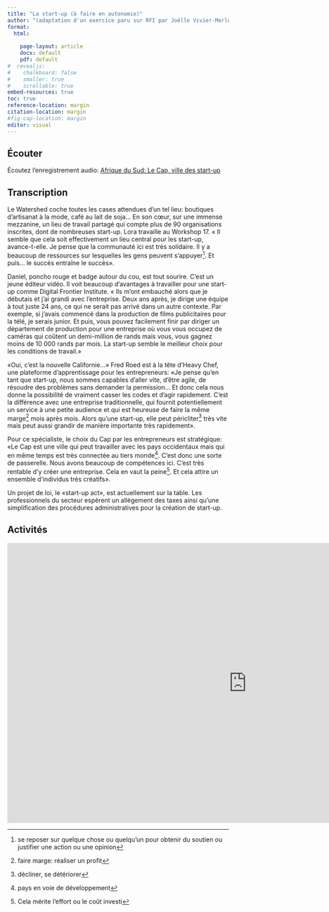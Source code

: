 ```yaml
---
title: "La start-up (à faire en autonomie)"
author: "(adaptation d'un exercice paru sur RFI par Joëlle Vivier-Merle)"
format: 
  html: 
    
    page-layout: article
    docx: default
    pdf: default
#  revealjs: 
#    chalkboard: false
#    smaller: true
#    scrollable: true
embed-resources: true
toc: true
reference-location: margin
citation-location: margin
#fig-cap-location: margin
editor: visual
---
```


## Écouter

Écoutez l'enregistrement audio: [Afrique du Sud: Le Cap, ville des start-up](https://www.rfi.fr/fr/podcasts/afrique-%C3%A9conomie/20220216-afrique-du-sud-le-cap-ville-des-start-up)

## Transcription

Le Watershed coche toutes les cases attendues d'un tel lieu: boutiques d'artisanat à la mode, café au lait de soja… En son cœur, sur une immense mezzanine, un lieu de travail partagé qui compte plus de 90 organisations inscrites, dont de nombreuses start-up. Lora travaille au Workshop 17. « Il semble que cela soit effectivement un lieu central pour les start-up, avance-t-elle. Je pense que la communauté ici est très solidaire. Il y a beaucoup de ressources sur lesquelles les gens peuvent s'appuyer[^10-la-start-up-autonomie-1]. Et puis… le succès entraîne le succès».

[^10-la-start-up-autonomie-1]: se reposer sur quelque chose ou quelqu'un pour obtenir du soutien ou justifier une action ou une opinion

Daniel, poncho rouge et badge autour du cou, est tout sourire. C'est un jeune éditeur vidéo. Il voit beaucoup d'avantages à travailler pour une start-up comme Digital Frontier Institute. « Ils m'ont embauché alors que je débutais et j'ai grandi avec l'entreprise. Deux ans après, je dirige une équipe à tout juste 24 ans, ce qui ne serait pas arrivé dans un autre contexte. Par exemple, si j'avais commencé dans la production de films publicitaires pour la télé, je serais junior. Et puis, vous pouvez facilement finir par diriger un département de production pour une entreprise où vous vous occupez de caméras qui coûtent un demi-million de rands mais vous, vous gagnez moins de 10 000 rands par mois. La start-up semble le meilleur choix pour les conditions de travail.»

«Oui, c'est la nouvelle Californie…» Fred Roed est à la tête d'Heavy Chef, une plateforme d'apprentissage pour les entrepreneurs: «Je pense qu'en tant que start-up, nous sommes capables d'aller vite, d'être agile, de résoudre des problèmes sans demander la permission… Et donc cela nous donne la possibilité de vraiment casser les codes et d'agir rapidement. C'est la différence avec une entreprise traditionnelle, qui fournit potentiellement un service à une petite audience et qui est heureuse de faire la même marge[^10-la-start-up-autonomie-2] mois après mois. Alors qu'une start-up, elle peut péricliter[^10-la-start-up-autonomie-3] très vite mais peut aussi grandir de manière importante très rapidement».

[^10-la-start-up-autonomie-2]: faire marge: réaliser un profit

[^10-la-start-up-autonomie-3]: décliner, se détériorer

Pour ce spécialiste, le choix du Cap par les entrepreneurs est stratégique: «Le Cap est une ville qui peut travailler avec les pays occidentaux mais qui en même temps est très connectée au tiers monde[^10-la-start-up-autonomie-4]. C'est donc une sorte de passerelle. Nous avons beaucoup de compétences ici. C'est très rentable d'y créer une entreprise. Cela en vaut la peine[^10-la-start-up-autonomie-5]. Et cela attire un ensemble d'individus très créatifs».

[^10-la-start-up-autonomie-4]: pays en voie de développement

[^10-la-start-up-autonomie-5]: Cela mérite l'effort ou le coût investi

Un projet de loi, le «start-up act», est actuellement sur la table. Les professionnels du secteur espèrent un allègement des taxes ainsi qu'une simplification des procédures administratives pour la création de start-up.

## Activités

<!-- https://fle-rfi.h5p.com/content/1291846294935732207/embed  -->

<iframe src="https://fle-rfi.h5p.com/content/1291846294935732207/embed" aria-label="L&#39;entreprise, c&#39;est quoi?" width="1088" height="637" frameborder="0" allowfullscreen="allowfullscreen" allow="autoplay *; geolocation *; microphone *; camera *; midi *; encrypted-media *">

</iframe>

```{=html}
<script src="https://virginia.h5p.com/js/h5p-resizer.js" charset="UTF-8"></script>
```
